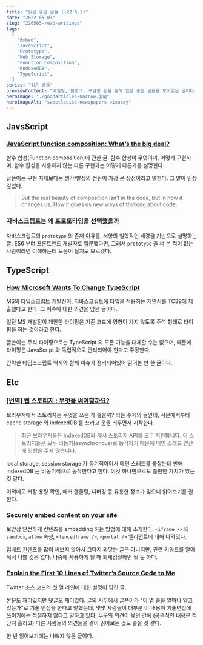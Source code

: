 ```yaml
---
title: "읽은 좋은 글들 (~22.5.3)"
date: "2022-05-03"
slug: "220503-read-writings"
tags:
  [
    "Embed",
    "JavaScript",
    "Prototype",
    "Web Storage",
    "Function Composition",
    "KndexedDB",
    "TypeScript",
  ]
series: "읽은 글들"
previewContent: "메일링, 블로그, 구글링 등을 통해 읽은 좋은 글들을 모아놓은 글이다."
heroImage: "./goodarticles-narrow.jpg"
heroImageAlt: "sweetlouise-newspapers-pixabay"
---
```


## JavsScript

### [JavaScript function composition: What’s the big deal?](https://jrsinclair.com/articles/2022/javascript-function-composition-whats-the-big-deal/)

함수 합성(Function composition)에 관한 글. 함수 합성이 무엇이며, 어떻게 구현하며, 함수 합성을 사용하지 않는 다른 구현과는 어떻게 다른가를 설명한다.

글쓴이는 구현 자체보다는 생각/발상의 전환이 가장 큰 장점이라고 말한다. 그 말이 인상깊었다.

> But the real beauty of composition isn’t in the code, but in how it changes us. How it gives us new ways of thinking about code.

### [자바스크립트는 왜 프로토타입을 선택했을까](https://medium.com/@limsungmook/%EC%9E%90%EB%B0%94%EC%8A%A4%ED%81%AC%EB%A6%BD%ED%8A%B8%EB%8A%94-%EC%99%9C-%ED%94%84%EB%A1%9C%ED%86%A0%ED%83%80%EC%9E%85%EC%9D%84-%EC%84%A0%ED%83%9D%ED%96%88%EC%9D%84%EA%B9%8C-997f985adb42)

자바스크립트의 `prototype` 의 존재 이유를, 서양의 철학적인 배경을 기반으로 설명하는 글. ES6 부터 프론트엔드 개발자로 입문했다면, 그래서 `prototype` 을 써 본 적이 없는 사람이라면 이해하는데 도움이 될지도 모르겠다.

## TypeScript

### [How Microsoft Wants To Change TypeScript](https://betterprogramming.pub/how-microsoft-wants-to-destroy-typescript-1f1a53b18de6)

MS의 타입스크립트 개발진이, 자바스크립트에 타입을 적용하는 제안서를 TC39에 제출했다고 한다. 그 이슈에 대한 의견을 담은 글이다.

일단 MS 개발진이 제안한 타이핑은 기존 코드에 영향이 가지 않도록 주석 형태로 타이핑을 하는 것이라고 한다.

글쓴이는 주석 타이핑으로는 TypeScript 의 모든 기능을 대체할 수는 없으며, 때문에 타이핑은 JavsScript 와 독립적으로 관리되어야 한다고 주장한다.

간략한 타입스크립트 역사와 함께 이슈가 정리되어있어 읽어볼 만 한 글이다.

## Etc

### [\[번역\] 웹 스토리지 : 무엇을 써야할까요?](https://han41858.tistory.com/54)

브라우저에서 스토리지는 무엇을 쓰는 게 좋을까? 라는 주제의 글인데, 서문에서부터 cache storage 와 indexedDB 를 쓰라고 운을 띄우면서 시작한다.

> 최근 브라우저들은 IndexedDB와 캐시 스토리지 API를 모두 지원합니다. 이 스토리지들은 모두 비동기(asynchronous)로 동작하기 때문에 메인 스레드 연산에 영향을 주지 않습니다.

local storage, session storage 가 동기적이어서 메인 스레드를 붙잡는데 반해 indexedDB 는 비동기적으로 동작한다고 한다. 이것 하나만으로도 쓸만한 가치가 있는 것 같다.

이외에도 저장 용량 확인, 에러 핸들링, 디버깅 등 유용한 정보가 많으니 읽어보기를 권한다.

### [Securely embed content on your site](https://developer.chrome.com/blog/embed-content/)

보안상 안전하게 컨텐츠를 embedding 하는 방법에 대해 소개한다. `<iframe />` 의 `sandbox`, `allow` 속성, `<fencedframe />`, `<portal />` 엘리먼트에 대해 나와있다.

임베드 컨텐츠를 많이 써보지 않아서 그다지 와닿는 글은 아니지만, 관련 키워드를 알아둬서 나쁠 것은 없다. 나중에 사용하게 될 때 되새김질하면 될 듯 하다.

### [Explain the First 10 Lines of Twitter’s Source Code to Me](https://css-tricks.com/explain-the-first-10-lines-of-twitter-source-code/)

Twitter 소스 코드의 첫 열 라인에 대한 설명이 담긴 글.

본문도 재미있지만 댓글도 재미있다. 글의 서두에서 글쓴이가 "이 열 줄을 얼마나 알고 있는가"로 기술 면접을 한다고 말했는데, 몇몇 사람들이 대부분 이 내용이 기술면접에 쓰이기에는 적절하지 않다고 말하고 있다. 누구의 의견이 옳던 간에 (공격적인 내용은 적당히 흘리고) 다른 사람들의 의견들을 같이 읽어보는 것도 좋을 것 같다.

한 번 읽어보기에는 나쁘지 않은 글이다.
